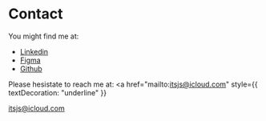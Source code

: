 # Contact

You might find me at:

- [Linkedin](https://www.linkedin.com/in/itsjs/)
- [Figma](https://figma.com/@itsjs)
- [Github](https://github.com/Its-Js)

Please hesistate to reach me at: 
<a
 href="mailto:itsjs@icloud.com"
style={{ textDecoration: "underline" }}
>
itsjs@icloud.com
</a>